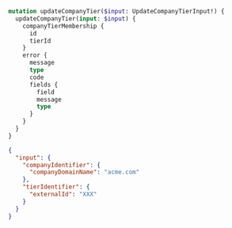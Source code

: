 ```graphql Mutation
mutation updateCompanyTier($input: UpdateCompanyTierInput!) {
  updateCompanyTier(input: $input) {
    companyTierMembership {
      id
      tierId
    }
    error {
      message
      type
      code
      fields {
        field
        message
        type
      }
    }
  }
}
```

```json Variables
{
  "input": {
    "companyIdentifier": {
      "companyDomainName": "acme.com"
    },
    "tierIdentifier": {
      "externalId": "XXX"
    }
  }
}
```